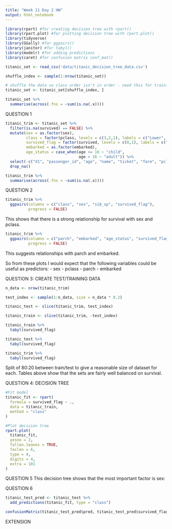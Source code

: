 ```yaml
---
title: "Week 11 Day 2 HW"
output: html_notebook
---
```


```r
library(rpart) #for creating decision tree with rpart()
library(rpart.plot) #for plotting decision tree with rpart.plot()
library(tidyverse)
library(GGally) #for ggpairs()
library(janitor) #for tabyl()
library(modelr) #for adding predictions
library(caret) #for confusion matrix conf_mat()
```


```r
titanic_set <- read_csv('data/titanic_decision_tree_data.csv')

shuffle_index <- sample(1:nrow(titanic_set))

# shuffle the data so class order isn't in order - need this for training/testing split later on 
titanic_set <- titanic_set[shuffle_index, ]
```

```r
titanic_set %>% 
  summarise(across(.fns = ~sum(is.na(.x))))
```
QUESTION 1
```r
titanic_trim <- titanic_set %>% 
  filter(is.na(survived) == FALSE) %>% 
  mutate(sex = as.factor(sex),
         class = factor(pclass, levels = c(3,2,1), labels = c("Lower", "Middle", "Upper")), 
         survived_flag = factor(survived, levels = c(0,1), labels = c("No", "Yes")),
         embarked = as.factor(embarked),
         age_status = case_when(age <= 16 ~ "child",
                                age > 16 ~ "adult")) %>% 
  select(-c("X1", "passenger_id", "age", "name", "ticket", "fare", "pclass", "cabin", "survived")) %>% 
  drop_na()
```

```r
titanic_trim %>% 
  summarise(across(.fns = ~sum(is.na(.x))))
```
QUESTION 2
```r
titanic_trim %>% 
  ggpairs(columns = c("class", "sex", "sib_sp", "survived_flag"),
          progress = FALSE)
```

This shows that there is a strong relationship for survival with sex and pclass.

```r
titanic_trim %>% 
  ggpairs(columns = c("parch", "embarked", "age_status", "survived_flag"),
          progress = FALSE)
```
This suggests relationships with parch and embarked.

So from these plots I would expect that the following variables could be useful as predictors:
- sex
- pclass
- parch
- embarked

QUESTION 3: CREATE TEST/TRAINING DATA
```r
n_data <- nrow(titanic_trim)

test_index <- sample(1:n_data, size = n_data * 0.2)

titanic_test <- slice(titanic_trim, test_index)

titanic_train <- slice(titanic_trim, -test_index)
```

```r
titanic_train %>% 
  tabyl(survived_flag)
```

```r
titanic_test %>% 
  tabyl(survived_flag)
```

```r
titanic_trim %>% 
  tabyl(survived_flag)
```

Split of 80:20 between train/test to give a reasonable size of dataset for each.
Tables above show that the sets are fairly well balanced on survival.


QUESTION 4: DECISION TREE
```r
#Fit model
titanic_fit <- rpart(
  formula = survived_flag ~ .,
  data = titanic_train,
  method = "class"
)
```

```r
#Plot decision tree
rpart.plot(
  titanic_fit, 
  yesno = 2,
  fallen.leaves = TRUE,
  faclen = 6,
  type = 4,
  digits = 4,
  extra = 101
)

```
QUESTION 5
This decision tree shows that the most important factor is sex: 

QUESTION 6
```r
titanic_test_pred <- titanic_test %>% 
  add_predictions(titanic_fit, type = "class")
```

```r
confusionMatrix(titanic_test_pred$pred, titanic_test_pred$survived_flag)
```


EXTENSION